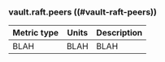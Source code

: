 ### vault.raft.peers ((#vault-raft-peers))

Metric type | Units | Description
----------- | ----- | -----------
BLAH     | BLAH    | BLAH
